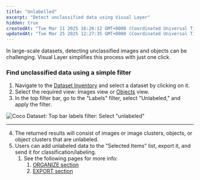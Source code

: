 ```yaml
---
title: "Unlabelled"
excerpt: "Detect unclassified data using Visual Layer"
hidden: true
createdAt: "Tue Mar 11 2025 16:26:12 GMT+0000 (Coordinated Universal Time)"
updatedAt: "Tue Mar 25 2025 12:27:35 GMT+0000 (Coordinated Universal Time)"
---
```


In large-scale datasets, detecting unclassified images and objects can be challenging. Visual Layer simplifies this process with just one click.

### Find unclassified data using a simple filter

1. Navigate to the [Dataset Inventory](https://dash.readme.com/project/visual-layer2/v1.0/docs/browsing-datasets) and select a dataset by clicking on it. 
2. Select the required view: Images view or [Objects](https://dash.readme.com/project/visual-layer2/v1.0/docs/understanding-and-exploring-objects) view. 
3. In the top filter bar, go to the "Labels" filter, select "Unlabeled," and apply the filter. 

![Coco Dataset: Top bar labels filter: Select "unlabeled"](https://files.readme.io/f4e5633-image.png)

---

4. The returned results will consist of images or image clusters, objects, or object clusters that are unlabeled. 
5. Users can add unlabeled data to the "Selected Items" list, export it, and send it for classification/labeling.
   1. See the following pages for more info: 
      1. [ORGANIZE section](https://dash.readme.com/project/visual-layer2/v1.0/docs/data-selection-using-visual-layer) 
      2. [EXPORT section](https://dash.readme.com/project/visual-layer2/v1.0/docs/export-data)

